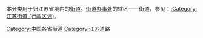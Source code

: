 本分类用于归江苏省境内的[[街道|街道]]。[[街道办事处|街道办事处]]的辖区——街道，参见：[[:Category:江苏街道_(行政区划)|:Category:江苏街道 (行政区划)]]。

[[Category:中国各省街道|Category:中国各省街道]]
[[Category:江苏道路|Category:江苏道路]]
